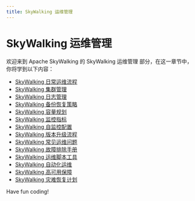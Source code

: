 ```yaml
---
title: SkyWalking 运维管理
---
```


# SkyWalking 运维管理

欢迎来到 Apache SkyWalking 的 SkyWalking 运维管理 部分，在这一章节中，你将学到以下内容：

- [SkyWalking 日常运维流程](./0-skywalking-daily-operation-and-maintenance-process.mdx)
- [SkyWalking 集群管理](./1-skywalking-cluster-management.mdx)
- [SkyWalking 日志管理](./2-skywalking-log-management.mdx)
- [SkyWalking 备份恢复策略](./3-skywalking-backup-and-recovery-strategy.mdx)
- [SkyWalking 容量规划](./4-skywalking-capacity-planning.mdx)
- [SkyWalking 监控指标](./5-skywalking-monitoring-indicators.mdx)
- [SkyWalking 自监控配置](./6-skywalking-self-monitoring-configuration.mdx)
- [SkyWalking 版本升级流程](./7-skywalking-version-upgrade-process.mdx)
- [SkyWalking 常见运维问题](./8-skywalking-common-operation-and-maintenance-issues.mdx)
- [SkyWalking 故障排除手册](./9-skywalking-troubleshooting-manual.mdx)
- [SkyWalking 运维脚本工具](./10-skywalking-operation-and-maintenance-script-tool.mdx)
- [SkyWalking 自动化运维](./11-skywalking-automated-operation-and-maintenance.mdx)
- [SkyWalking 高可用保障](./12-skywalking-high-availability-guarantee.mdx)
- [SkyWalking 灾难恢复计划](./13-skywalking-disaster-recovery-plan.mdx)

Have fun coding!